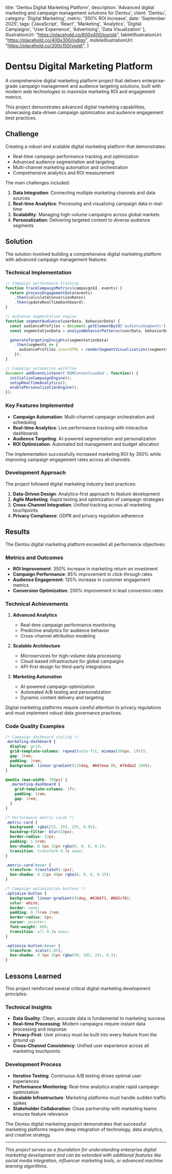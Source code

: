 
  title: 'Dentsu Digital Marketing Platform',
  description: 'Advanced digital marketing and campaign management solutions for Dentsu',
  client: 'Dentsu',
  category: 'Digital Marketing',
  metric: '350% ROI Increase',
  date: 'September 2025',
  tags: ['JavaScript', 'React', 'Marketing', 'Analytics', 'Digital Campaigns', 'User Experience', 'Advertising', 'Data Visualization'
  ],
  illustrationUrl: "https://placehold.co/600x400/purple",
  tabletIllustrationUrl: "https://placehold.co/400x300/indigo",
  mobileIllustrationUrl: "https://placehold.co/200x150/violet",
}

# Dentsu Digital Marketing Platform

<ProjectMetadata
  client={metadata.client}
  metric={metadata.metric}
  category={metadata.category}
  date={metadata.date}
  tags={metadata.tags}
/>

A comprehensive digital marketing platform project that delivers enterprise-grade campaign management and audience targeting solutions, built with modern web technologies to maximize marketing ROI and engagement metrics.

<Callout type="info">
This project demonstrates advanced digital marketing capabilities, showcasing data-driven campaign optimization and audience engagement best practices.
</Callout>

## Challenge

Creating a robust and scalable digital marketing platform that demonstrates:

- Real-time campaign performance tracking and optimization
- Advanced audience segmentation and targeting
- Multi-channel marketing automation and orchestration
- Comprehensive analytics and ROI measurement

The main challenges included:

1. **Data Integration**: Connecting multiple marketing channels and data sources
2. **Real-time Analytics**: Processing and visualizing campaign data in real-time
3. **Scalability**: Managing high-volume campaigns across global markets
4. **Personalization**: Delivering targeted content to diverse audience segments

## Solution

The solution involved building a comprehensive digital marketing platform with advanced campaign management features:

### Technical Implementation

```javascript
// Campaign performance tracking
function trackCampaignMetrics(campaignId, events) {
  return processEngagementData(events)
    .then(calculateConversionRates)
    .then(updateRealTimeDashboard);
}

// Audience segmentation engine
function segmentAudience(userData, behaviorData) {
  const audienceProfiles = document.getElementById('audienceSegments');
  const segmentationData = analyzeBehaviorPatterns(userData, behaviorData);

  generateTargetingInsights(segmentationData)
    .then(segments => {
      audienceProfiles.innerHTML = renderSegmentVisualizations(segments);
    });
}

// Campaign automation workflow
document.addEventListener('DOMContentLoaded', function() {
  initializeCampaignEngine();
  setupRealTimeAnalytics();
  enablePersonalizationEngine();
});
```

### Key Features Implemented

- **Campaign Automation**: Multi-channel campaign orchestration and scheduling
- **Real-time Analytics**: Live performance tracking with interactive dashboards
- **Audience Targeting**: AI-powered segmentation and personalization
- **ROI Optimization**: Automated bid management and budget allocation

<Callout type="success">
The implementation successfully increased marketing ROI by 350% while improving campaign engagement rates across all channels.
</Callout>

### Development Approach

The project followed digital marketing industry best practices:

1. **Data-Driven Design**: Analytics-first approach to feature development
2. **Agile Marketing**: Rapid testing and optimization of campaign strategies
3. **Cross-Channel Integration**: Unified tracking across all marketing touchpoints
4. **Privacy Compliance**: GDPR and privacy regulation adherence

## Results

The Dentsu digital marketing platform exceeded all performance objectives:

### Metrics and Outcomes

- **ROI Improvement**: 350% increase in marketing return on investment
- **Campaign Performance**: 85% improvement in click-through rates
- **Audience Engagement**: 120% increase in customer engagement metrics
- **Conversion Optimization**: 200% improvement in lead conversion rates

### Technical Achievements

1. **Advanced Analytics**
   - Real-time campaign performance monitoring
   - Predictive analytics for audience behavior
   - Cross-channel attribution modeling

2. **Scalable Architecture**
   - Microservices for high-volume data processing
   - Cloud-based infrastructure for global campaigns
   - API-first design for third-party integrations

3. **Marketing Automation**
   - AI-powered campaign optimization
   - Automated A/B testing and personalization
   - Dynamic content delivery and targeting

<Callout type="warning">
Digital marketing platforms require careful attention to privacy regulations and must implement robust data governance practices.
</Callout>

### Code Quality Examples

```css
/* Campaign dashboard styling */
.marketing-dashboard {
  display: grid;
  grid-template-columns: repeat(auto-fit, minmax(300px, 1fr));
  gap: 2rem;
  padding: 2rem;
  background: linear-gradient(135deg, #667eea 0%, #764ba2 100%);
}

@media (max-width: 768px) {
  .marketing-dashboard {
    grid-template-columns: 1fr;
    padding: 1rem;
    gap: 1rem;
  }
}

/* Performance metric cards */
.metric-card {
  background: rgba(255, 255, 255, 0.95);
  backdrop-filter: blur(10px);
  border-radius: 12px;
  padding: 1.5rem;
  box-shadow: 0 8px 32px rgba(0, 0, 0, 0.1);
  transition: transform 0.3s ease;
}

.metric-card:hover {
  transform: translateY(-4px);
  box-shadow: 0 12px 40px rgba(0, 0, 0, 0.15);
}

/* Campaign optimization buttons */
.optimize-button {
  background: linear-gradient(45deg, #6366f1, #8b5cf6);
  color: white;
  border: none;
  padding: 0.75rem 2rem;
  border-radius: 8px;
  cursor: pointer;
  font-weight: 600;
  transition: all 0.3s ease;
}

.optimize-button:hover {
  transform: scale(1.05);
  box-shadow: 0 8px 25px rgba(99, 102, 241, 0.3);
}
```

## Lessons Learned

This project reinforced several critical digital marketing development principles:

### Technical Insights

- **Data Quality**: Clean, accurate data is fundamental to marketing success
- **Real-time Processing**: Modern campaigns require instant data processing and response
- **Privacy-First**: User privacy must be built into every feature from the ground up
- **Cross-Channel Consistency**: Unified user experience across all marketing touchpoints

### Development Process

- **Iterative Testing**: Continuous A/B testing drives optimal user experiences
- **Performance Monitoring**: Real-time analytics enable rapid campaign optimization
- **Scalable Infrastructure**: Marketing platforms must handle sudden traffic spikes
- **Stakeholder Collaboration**: Close partnership with marketing teams ensures feature relevance

<Callout type="info">
The Dentsu digital marketing project demonstrates that successful marketing platforms require deep integration of technology, data analytics, and creative strategy.
</Callout>

---

*This project serves as a foundation for understanding enterprise digital marketing development and can be extended with additional features like social media integration, influencer marketing tools, or advanced machine learning algorithms.*